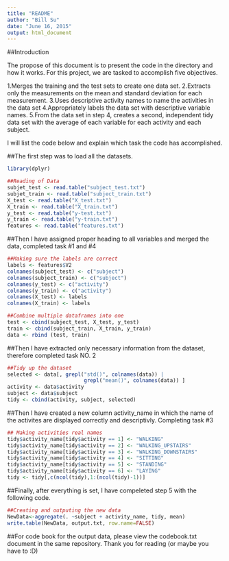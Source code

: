 ```yaml
---
title: "README"
author: "Bill Su"
date: "June 16, 2015"
output: html_document
---
```

##Introduction

The propose of this document is to present the code in the directory and how it works. For this project, we are tasked to accomplish five objectives. 

1.Merges the training and the test sets to create one data set.
2.Extracts only the measurements on the mean and standard deviation for each measurement. 
3.Uses descriptive activity names to name the activities in the data set
4.Appropriately labels the data set with descriptive variable names. 
5.From the data set in step 4, creates a second, independent tidy data set with the average of each variable for each activity and each subject.

I will list the code below and explain which task the code has accomplished. 

##The first step was to load all the datasets. 
```r

library(dplyr)

##Reading of Data
subjet_test <- read.table("subject_test.txt")
subjet_train <- read.table("subject_train.txt")
X_test <- read.table("X_test.txt")
X_train <- read.table("X_train.txt")
y_test <- read.table("y-test.txt")
y_train <- read.table("y-train.txt")
features <- read.table("features.txt")

```
##Then I have assigned proper heading to all variables and merged the data, completed task #1 and #4
```r

##Making sure the labels are correct
labels <- features$V2
colnames(subject_test) <- c("subject")
colnames(subject_train) <- c("subject")
colnames(y_test) <- c("activity")
colnames(y_train) <- c("activity")
colnames(X_test) <- labels
colnames(X_train) <- labels

##Combine multiple dataframes into one
test <- cbind(subject_test, X_test, y_test)
train <- cbind(subject_train, X_train, y_train)
data <- rbind (test, train)
```

##Then I have extracted only necessary information from the dataset, therefore completed task NO. 2

```r
##Tidy up the dataset
selected <- data[, grepl("std()", colnames(data)) | 
                         grepl("mean()", colnames(data)) ]
activity <- data$activity
subject <- data$subject
tidy <- cbind(activity, subject, selected)
```

##Then I have created a new column activity_name in which the name of the activites are displayed correctly and descriptivly. Completing task #3

```r

## Making activities real names
tidy$activity_name[tidy$activity == 1] <- "WALKING"
tidy$activity_name[tidy$activity == 2] <- "WALKING_UPSTAIRS"
tidy$activity_name[tidy$activity == 3] <- "WALKING_DOWNSTAIRS"
tidy$activity_name[tidy$activity == 4] <- "SITTING"
tidy$activity_name[tidy$activity == 5] <- "STANDING"
tidy$activity_name[tidy$activity == 6] <- "LAYING"
tidy <- tidy[,c(ncol(tidy),1:(ncol(tidy)-1))]

```

##Finally, after everything is set, I have compeleted step 5 with the following code. 

```r
##Creating and outputing the new data
NewData<-aggregate(. ~subject + activity_name, tidy, mean)
write.table(NewData, output.txt, row.name=FALSE) 
```

##For code book for the output data, please view the codebook.txt document in the same repository. Thank you for reading (or maybe you have to :D)

